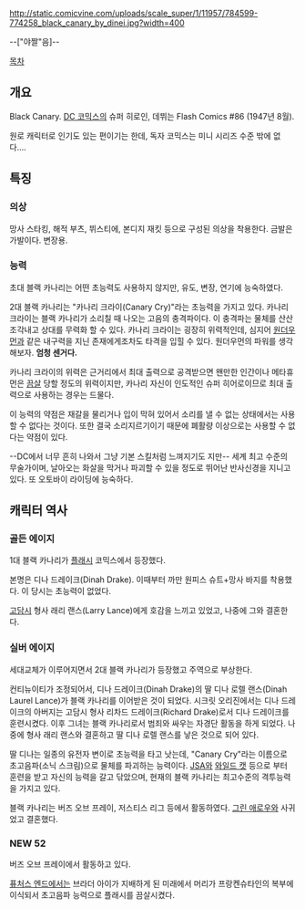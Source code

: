 http://static.comicvine.com/uploads/scale_super/1/11957/784599-774258_black_canary_by_dinei.jpg?width=400

--["야짤"음]--

[[목차]]
== 개요 ==
Black Canary. [[DC 코믹스]]의 슈퍼 히로인, 데뷔는 Flash Comics #86 (1947년 8월).

원로 캐릭터로 인기도 있는 편이기는 한데, 독자 코믹스는 미니 시리즈 수준 밖에 없다....

== 특징 ==
=== 의상 ===
망사 스타킹, 해적 부츠, 뷔스티에, 본디지 재킷 등으로 구성된 의상을 착용한다. 금발은 가발이다. 변장용.

=== 능력 ===
초대 블랙 카나리는 어떤 초능력도 사용하지 않지만, 유도, 변장, 연기에 능숙하였다.

2대 블랙 카나리는 "카나리 크라이(Canary Cry)"라는 초능력을 가지고 있다. 카나리 크라이는 블랙 카나리가 소리칠 때 나오는 고음의 충격파이다. 이 충격파는 물체를 산산조각내고 상대를 무력화 할 수 있다. 카나리 크라이는 굉장히 위력적인데, 심지어 [[원더우먼]]과 같은 내구력을 지닌 존재에게조차도 타격을 입힐 수 있다. 원더우먼의 파워를 생각해보자. '''엄청 센거다.'''

카나리 크라이의 위력은 근거리에서 최대 출력으로 공격받으면 왠만한 인간이나 메타휴먼은 [[끔살]] 당할 정도의 위력이지만, 카나리 자신이 인도적인 슈퍼 히어로이므로 최대 출력으로 사용하는 경우는 드물다.

이 능력의 약점은 재갈을 물리거나 입이 막혀 있어서 소리를 낼 수 없는 상태에서는 사용할 수 없다는 것이다. 또한 결국 소리지르기이기 때문에 폐활량 이상으로는 사용할 수 없다는 약점이 있다.

--DC에서 너무 흔히 나와서 그냥 기본 스킬처럼 느껴지기도 지만-- 세계 최고 수준의 무술가이며, 날아오는 화살을 막거나 파괴할 수 있을 정도로 뛰어난 반사신경을 지니고 있다. 또 오토바이 라이딩에 능숙하다.


== 캐릭터 역사 ==
=== 골든 에이지 ===
1대 블랙 카나리가 [[플래시]] 코믹스에서 등장했다.

본명은 디나 드레이크(Dinah Drake). 이때부터 까만 원피스 슈트+망사 바지를 착용했다. 이 당시는 초능력이 없었다.

[[고담]]시 형사 래리 랜스(Larry Lance)에게 호감을 느끼고 있었고, 나중에 그와 결혼한다.

=== 실버 에이지 ===
세대교체가 이루어지면서 2대 블랙 카나리가 등장했고 주역으로 부상한다.

컨티뉴이티가 조정되어서, 디나 드레이크(Dinah Drake)의 딸 디나 로렐 랜스(Dinah Laurel Lance)가 블랙 카나리를 이어받은 것이 되었다. 시크릿 오리진에서는 디나 드레이크의 아버지는 고담시 형사 리차드 드레이크(Richard Drake)로서 디나 드레이크를 훈련시켰다. 이후 그녀는 블랙 카나리로서 범죄와 싸우는 자경단 활동을 하게 되었다. 나중에 형사 래리 랜스와 결혼하고 딸 디나 로렐 랜스를 낳은 것으로 되어 있다.

딸 디나는 일종의 유전자 변이로 초능력을 타고 낫는데,  "Canary Cry"라는 이름으로 초고음파(소닉 스크림)으로 물체를 파괴하는 능력이다. [[JSA]]와 [[와일드 캣]] 등으로 부터 훈련을 받고 자신의 능력을 갈고 닦았으며, 현재의 블랙 카나리는 최고수준의 격투능력을 가지고 있다.

블랙 카나리는 버즈 오브 프레이, 저스티스 리그 등에서 활동하였다. [[그린 애로우]]와 사귀었고 결혼했다.

=== NEW 52 ===
버즈 오브 프레이에서 활동하고 있다.

[[퓨처스 엔드]]에서는 브라더 아이가 지배하게 된 미래에서 머리가 프랑켄슈타인의 복부에 이식되서 초고음파 능력으로 플래시를 끔살시켰다. 

